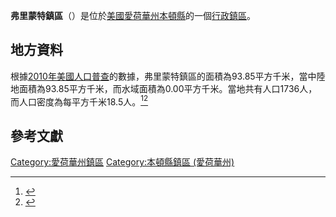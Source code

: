 {{noteTA
|G1=USState
|G2=地名
|G3=Unit
}}
{{Infobox settlement
|official_name            = 弗里蒙特鎮區
|native_name = Fremont Township
|settlement_type          = [[行政鎮區|行政鎮區]]
|image_skyline            = 
|imagesize                = 
|image_map                = Map highlighting Fremont Township, Benton County, Iowa.svg
|mapsize                  = 250px
|pushpin_map  =USA Iowa
|pushpin_label = 弗里蒙特鎮區
|pushpin_label_position   = top
|pushpin_map_caption      = 弗里蒙特鎮區在愛荷華州的位置
|subdivision_type         = [[世界政區索引|國家]]
|subdivision_type1        = [[美国州份|州份]]
|subdivision_type2        = [[愛荷華州行政区划|縣]]
|subdivision_name         = [[美国|美国]]
|subdivision_name1        = [[愛荷華州|愛荷華州]]
|subdivision_name2        = [[本頓縣_(愛荷華州)|本頓縣]]
|elevation_ft             = 817
|elevation_m              = 249
|timezone                 = [[北美中部時區|北美中部時區]]
|area_total_km2           = 93.85
|area_land_km2            = 93.85
|area_water_km2           = 0.00
|area_total_sq_mi         = 
|area_land_sq_mi          = 
|area_water_sq_mi         = 
|population_as_of         = [[2010年美國人口普查|2010]]
|population_footnotes     = 
|population_total         = 1736
|population_density_km2   = auto
|population_density_sq_mi = auto
|utc_offset               = -6
|coordinates              = {{coord|41|59|33|N|91|53|36|W|type:city_region:US-AL_source:GNS-enwiki|display=inline,title}}
| coor_pinpoint           = 
| coordinates_footnotes   = 
|timezone_DST             = CDT
|utc_offset_DST           = -5
|postal_code_type         = [[美國郵區編號|郵區編號]]
|postal_code              = 52206, 52228, 52315, 52324, 52332
|area_code                = {{link-en|电话区号319|Area code 319|319}}
|blank_name = [[地名信息系统|GNIS ID]]
|blank_info = 467872
}}
'''弗里蒙特鎮區'''（{{lang-en|Fremont Township}}）是位於[[美國|美國]][[愛荷華州|愛荷華州]][[本頓縣_(愛荷華州)|本頓縣]]的一個[[行政鎮區|行政鎮區]]。

== 地方資料 ==
根據[[2010年美國人口普查|2010年美國人口普查]]的數據，弗里蒙特鎮區的面積為93.85平方千米，當中陸地面積為93.85平方千米，而水域面積為0.00平方千米。當地共有人口1736人，而人口密度為每平方千米18.5人。<ref name="GR8">{{cite web|url=http://factfinder2.census.gov|publisher=[[美国人口调查局|美国人口调查局]]|accessdate=2011-05-14|title=American FactFinder|archive-date=2013-09-11|archive-url=https://web.archive.org/web/20130911234518/http://factfinder2.census.gov/|dead-url=no}}</ref><ref>{{cite web|url=https://www.citypopulation.de/en/usa/iowa/admin/|title=USA: Iowa (Counties and Townships) - City Population}}</ref>

== 參考文獻 ==
{{reflist}}

{{本頓縣 (愛荷華州)}}

{{DEFAULTSORT:Fremont Township}}
[[Category:愛荷華州鎮區|Category:愛荷華州鎮區]]
[[Category:本頓縣鎮區_(愛荷華州)|Category:本頓縣鎮區 (愛荷華州)]]

{{Iowa-geo-stub}}